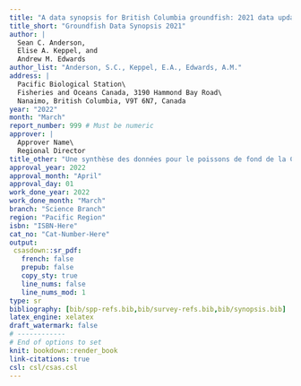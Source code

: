 ```yaml
---
title: "A data synopsis for British Columbia groundfish: 2021 data update"
title_short: "Groundfish Data Synopsis 2021"
author: |
  Sean C. Anderson,
  Elise A. Keppel, and
  Andrew M. Edwards
author_list: "Anderson, S.C., Keppel, E.A., Edwards, A.M."
address: |
  Pacific Biological Station\
  Fisheries and Oceans Canada, 3190 Hammond Bay Road\
  Nanaimo, British Columbia, V9T 6N7, Canada
year: "2022"
month: "March"
report_number: 999 # Must be numeric
approver: |
  Approver Name\
  Regional Director
title_other: "Une synthèse des données pour le poissons de fond de la Colombie-Britannique : mise à jour 2021"
approval_year: 2022
approval_month: "April"
approval_day: 01
work_done_year: 2022
work_done_month: "March"
branch: "Science Branch"
region: "Pacific Region"
isbn: "ISBN-Here"
cat_no: "Cat-Number-Here"
output:
 csasdown::sr_pdf:
   french: false
   prepub: false
   copy_sty: true
   line_nums: false
   line_nums_mod: 1
type: sr
bibliography: [bib/spp-refs.bib,bib/survey-refs.bib,bib/synopsis.bib]
latex_engine: xelatex
draft_watermark: false
# ------------
# End of options to set
knit: bookdown::render_book
link-citations: true
csl: csl/csas.csl
---
```




